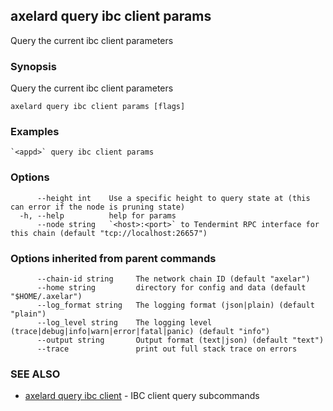 ## axelard query ibc client params

Query the current ibc client parameters

### Synopsis

Query the current ibc client parameters

```
axelard query ibc client params [flags]
```

### Examples

```
`<appd>` query ibc client params
```

### Options

```
      --height int    Use a specific height to query state at (this can error if the node is pruning state)
  -h, --help          help for params
      --node string   `<host>:<port>` to Tendermint RPC interface for this chain (default "tcp://localhost:26657")
```

### Options inherited from parent commands

```
      --chain-id string     The network chain ID (default "axelar")
      --home string         directory for config and data (default "$HOME/.axelar")
      --log_format string   The logging format (json|plain) (default "plain")
      --log_level string    The logging level (trace|debug|info|warn|error|fatal|panic) (default "info")
      --output string       Output format (text|json) (default "text")
      --trace               print out full stack trace on errors
```

### SEE ALSO

- [axelard query ibc client](/cli-docs/v0_31_3/axelard_query_ibc_client) - IBC client query subcommands
